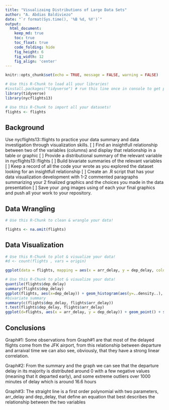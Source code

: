 ```yaml
---
title: "Visualizaing Distributions of Large Data Sets"
author: "A. Abdias Baldiviezo"
date: "`r format(Sys.time(), '%B %d, %Y')`"
output:
  html_document:  
    keep_md: true
    toc: true
    toc_float: true
    code_folding: hide
    fig_height: 6
    fig_width: 12
    fig_align: 'center'
---
```


```r
knitr::opts_chunk$set(echo = TRUE, message = FALSE, warning = FALSE)
```

```r
# Use this R-Chunk to load all your libraries!
#install.packages("tidyverse") # run this line once in console to get package
library(tidyverse)
library(nycflights13)
```

```r
# Use this R-Chunk to import all your datasets!
flights <- flights
```

## Background

Use nycflights13::flights to practice your data summary and data investigation through visualization skills.
    [ ] Find an insightfull relationship between two of the variables (columns) and display that relationship in a table or graphic
        [ ] Provide a distributional summary of the relevant variable in nycflights13::flights
        [ ] Build bivariate summaries of the relevant variables
        [ ] Keep a record of all the code your wrote as you explored the dataset looking for an insightfull relationship
    [ ] Create an .R script that has your data visualization development with 1-2 commented paragraphs summarizing your 2 finalized graphics and the choices you made in the data presentation
    [ ] Save your .png images using of each your final graphics and push all your work to your repository.


## Data Wrangling

```r
# Use this R-Chunk to clean & wrangle your data!

flights <- na.omit(flights)
```

## Data Visualization

```r
# Use this R-Chunk to plot & visualize your data!
#d <- count(flights , vars = origin)

ggplot(data = flights, mapping = aes(x = arr_delay, y = dep_delay, color = origin )) + geom_point() + labs(title = "Graph#1")

```
```r
# Use this R-Chunk to plot & visualize your data!
quantile(flights$dep_delay)
summary(flights$dep_delay)
ggplot(flights, aes(x=dep_delay)) + geom_histogram(aes(y=..density..), binwidth=50, colour="black", fill="white") + geom_density(alpha=.2, fill="#FF6666") + labs(title = "Graph#2")
#bivariate summary
summary(c(flights$dep_delay, flights$arr_delay))
t.test(flights$dep_delay, flights$arr_delay)
ggplot(d=flights, aes(x = arr_delay, y = dep_delay)) + geom_point() + stat_smooth(method ="lm", se = FALSE) + labs(title = "Graph#3")
```
## Conclusions

Graph#1:
Some observations from Graph#1 are that most of the delayed flights come from the JFK airport, from this relationship between departure and arraival time we can also see, obviously, that they have a strong linear correlation.

Graph#2:
From the summary and the graph we can see that the departure delay in its majority is distributed around 0 with a few negative values (meaning that it departed early), and some extreme outliers over 1000 minutes of delay which is around 16.6 hours

Graph#3:
The straight line is a first order polynomial with two parameters, arr_delay and dep_delay, that define an equation that best describes the relationship between the two variables
